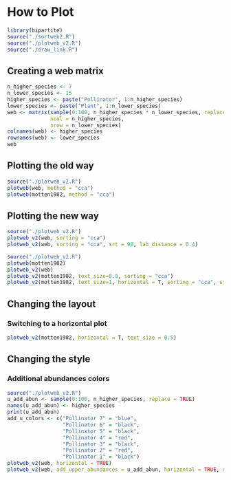 # How to Plot

```r
library(bipartite)
source("./sortweb2.R")
source("./plotweb_v2.R")
source("./draw_link.R")
```

## Creating a web matrix

```r
n_higher_species <- 7
n_lower_species <- 15
higher_species <- paste("Pollinator", 1:n_higher_species)
lower_species <- paste("Plant", 1:n_lower_species)
web <- matrix(sample(0:100, n_higher_species * n_lower_species, replace = TRUE, prob = c(50, sqrt(1/(1:100)))), 
              ncol = n_higher_species,
              nrow = n_lower_species)
colnames(web) <- higher_species
rownames(web) <- lower_species
web
```

## Plotting the old way

```r
source("./plotweb_v2.R")
plotweb(web, method = "cca")
plotweb(motten1982, method = "cca")
```

## Plotting the new way

```r
source("./plotweb_v2.R")
plotweb_v2(web, sorting = "cca")
plotweb_v2(web, sorting = "cca", srt = 90, lab_distance = 0.4)
```

```r
source("./plotweb_v2.R")
plotweb(motten1982)
plotweb_v2(web)
plotweb_v2(motten1982, text_size=0.9, sorting = "cca")
plotweb_v2(motten1982, text_size=1, horizontal = T, sorting = "cca", style = "curve")
```

## Changing the layout

### Switching to a horizontal plot

```r
plotweb_v2(motten1982, horizontal = T, text_size = 0.5)
```

## Changing the style

### Additional abundances colors

```r
source("./plotweb_v2.R")
u_add_abun <- sample(0:100, n_higher_species, replace = TRUE)
names(u_add_abun) <- higher_species
print(u_add_abun)
add_u_colors <- c("Pollinator 7" = "blue",
                  "Pollinator 6" = "black",
                  "Pollinator 5" = "black",
                  "Pollinator 4" = "red",
                  "Pollinator 3" = "black", 
                  "Pollinator 2" = "red",
                  "Pollinator 1" = "black")
plotweb_v2(web, horizontal = TRUE)
plotweb_v2(web, add_upper_abundances = u_add_abun, horizontal = TRUE, upper_color = "green", upper_border = "black", upper_add_color = add_u_colors, link_color = "upper")
```

```r

```

```r

```

